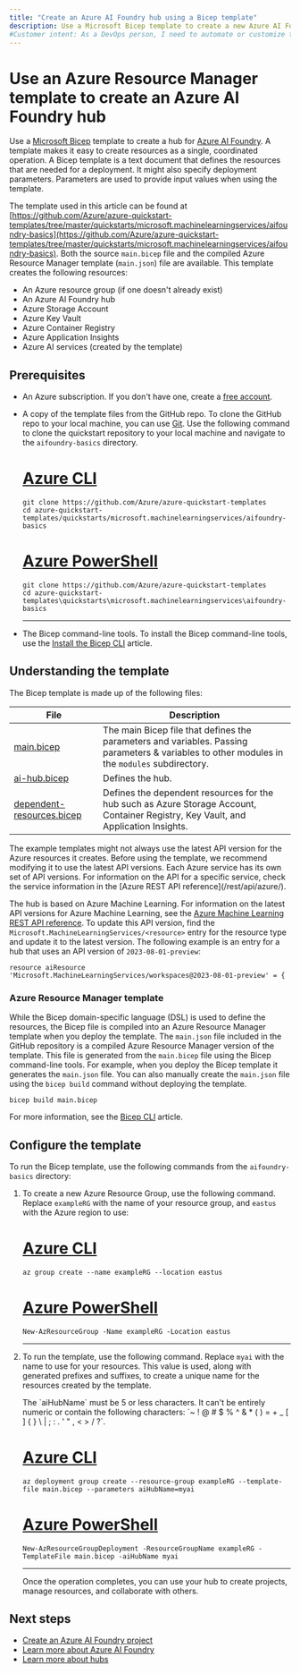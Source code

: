 ```yaml
---
title: "Create an Azure AI Foundry hub using a Bicep template"
description: Use a Microsoft Bicep template to create a new Azure AI Foundry hub. This template also creates resources required by the hub.
#Customer intent: As a DevOps person, I need to automate or customize the creation of a hub by using templates.
---
```


# Use an Azure Resource Manager template to create an Azure AI Foundry hub


<HubOnlyAlt />


<FeaturePreview />

Use a [Microsoft Bicep](/azure/azure-resource-manager/bicep/overview) template to create a hub for [Azure AI Foundry](https://ai.azure.com/?cid=learnDocs). A template makes it easy to create resources as a single, coordinated operation. A Bicep template is a text document that defines the resources that are needed for a deployment. It might also specify deployment parameters. Parameters are used to provide input values when using the template.

The template used in this article can be found at [https://github.com/Azure/azure-quickstart-templates/tree/master/quickstarts/microsoft.machinelearningservices/aifoundry-basics](https://github.com/Azure/azure-quickstart-templates/tree/master/quickstarts/microsoft.machinelearningservices/aifoundry-basics). Both the source `main.bicep` file and the compiled Azure Resource Manager template (`main.json`) file are available. This template creates the following resources:

- An Azure resource group (if one doesn't already exist)
- An Azure AI Foundry hub
- Azure Storage Account
- Azure Key Vault
- Azure Container Registry
- Azure Application Insights
- Azure AI services (created by the template)

## Prerequisites

- An Azure subscription. If you don't have one, create a [free account](https://azure.microsoft.com/free/).

- A copy of the template files from the GitHub repo. To clone the GitHub repo to your local machine, you can use [Git](https://git-scm.com/). Use the following command to clone the quickstart repository to your local machine and navigate to the `aifoundry-basics` directory.

    # [Azure CLI](#tab/cli)

    ```azurecli
    git clone https://github.com/Azure/azure-quickstart-templates
    cd azure-quickstart-templates/quickstarts/microsoft.machinelearningservices/aifoundry-basics
    ```

    # [Azure PowerShell](#tab/powershell)

    ```azurepowershell
    git clone https://github.com/Azure/azure-quickstart-templates
    cd azure-quickstart-templates\quickstarts\microsoft.machinelearningservices\aifoundry-basics
    ```

    ---

- The Bicep command-line tools. To install the Bicep command-line tools, use the [Install the Bicep CLI](/azure/azure-resource-manager/bicep/install) article.

## Understanding the template

The Bicep template is made up of the following files:

| File | Description |
| ---- | ----------- |
| [main.bicep](https://github.com/Azure/azure-quickstart-templates/blob/master/quickstarts/microsoft.machinelearningservices/aifoundry-basics/main.bicep) | The main Bicep file that defines the parameters and variables. Passing parameters & variables to other modules in the `modules` subdirectory. |
| [ai-hub.bicep](https://github.com/Azure/azure-quickstart-templates/blob/master/quickstarts/microsoft.machinelearningservices/aifoundry-basics/modules/ai-hub.bicep)  | Defines the hub. |
| [dependent-resources.bicep](https://github.com/Azure/azure-quickstart-templates/blob/master/quickstarts/microsoft.machinelearningservices/aifoundry-basics/modules/dependent-resources.bicep) | Defines the dependent resources for the hub such as Azure Storage Account, Container Registry, Key Vault, and Application Insights. |

<Info>
The example templates might not always use the latest API version for the Azure resources it creates. Before using the template, we recommend modifying it to use the latest API versions. Each Azure service has its own set of API versions. For information on the API for a specific service, check the service information in the [Azure REST API reference](/rest/api/azure/).

The hub is based on Azure Machine Learning. For information on the latest API versions for Azure Machine Learning, see the [Azure Machine Learning REST API reference](/rest/api/azureml/). To update this API version, find the `Microsoft.MachineLearningServices/<resource>` entry for the resource type and update it to the latest version. The following example is an entry for a hub that uses an API version of `2023-08-01-preview`:

```bicep
resource aiResource 'Microsoft.MachineLearningServices/workspaces@2023-08-01-preview' = {
```
</Info>

### Azure Resource Manager template

While the Bicep domain-specific language (DSL) is used to define the resources, the Bicep file is compiled into an Azure Resource Manager template when you deploy the template. The `main.json` file included in the GitHub repository is a compiled Azure Resource Manager version of the template. This file is generated from the `main.bicep` file using the Bicep command-line tools. For example, when you deploy the Bicep template it generates the `main.json` file. You can also manually create the `main.json` file using the `bicep build` command without deploying the template.

```azurecli
bicep build main.bicep
```

For more information, see the [Bicep CLI](/azure/azure-resource-manager/bicep/bicep-cli) article.


## Configure the template

To run the Bicep template, use the following commands from the `aifoundry-basics` directory:

1. To create a new Azure Resource Group, use the following command. Replace `exampleRG` with the name of your resource group, and `eastus` with the Azure region to use:

    # [Azure CLI](#tab/cli)

    ```azurecli
    az group create --name exampleRG --location eastus
    ```
    # [Azure PowerShell](#tab/powershell)

    ```azurepowershell
    New-AzResourceGroup -Name exampleRG -Location eastus
    ```

    ---

1. To run the template, use the following command. Replace `myai` with the name to use for your resources. This value is used, along with generated prefixes and suffixes, to create a unique name for the resources created by the template.

    <Tip>
    The `aiHubName` must be 5 or less characters. It can't be entirely numeric or contain the following characters: `~ ! @ # $ % ^ & * ( ) = + _ [ ] { } \ | ; : . ' " , < > / ?`.
    </Tip>

    # [Azure CLI](#tab/cli)

    ```azurecli
    az deployment group create --resource-group exampleRG --template-file main.bicep --parameters aiHubName=myai 
    ```

    # [Azure PowerShell](#tab/powershell)

    ```azurepowershell
    New-AzResourceGroupDeployment -ResourceGroupName exampleRG -TemplateFile main.bicep -aiHubName myai
    ```

    ---

    Once the operation completes, you can use your hub to create projects, manage resources, and collaborate with others.

## Next steps

- [Create an Azure AI Foundry project](create-projects)
- [Learn more about Azure AI Foundry](../what-is-azure-ai-foundry)
- [Learn more about hubs](../concepts/ai-resources)
